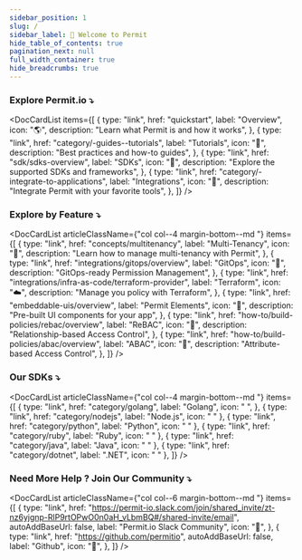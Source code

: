 ```yaml
---
sidebar_position: 1
slug: /
sidebar_label: 👋 Welcome to Permit
hide_table_of_contents: true
pagination_next: null
full_width_container: true
hide_breadcrumbs: true
---
```



<head>
  <title>Permit.io Docs</title>
</head>

<SectionHero />

### Explore Permit.io ⤵

<DocCardList
  items={[
    {
      type: "link",
      href: "quickstart",
      label: "Overview",
      icon: "🌎",
      description: "Learn what Permit is and how it works",
    },
    {
      type: "link",
      href: "category/-guides--tutorials",
      label: "Tutorials",
      icon: "📖",
      description: "Best practices and how-to guides",
    },
    {
      type: "link",
      href: "sdk/sdks-overview",
      label: "SDKs",
      icon: "🔩",
      description: "Explore the supported SDKs and frameworks",
    },
    {
      type: "link",
      href: "category/-integrate-to-applications",
      label: "Integrations",
      icon: "🧰",
      description: "Integrate Permit with your favorite tools",
    },
  ]}
/>

### Explore by Feature ⤵

<DocCardList
  articleClassName={"col col--4 margin-bottom--md "}
  items={[
    {
      type: "link",
      href: "concepts/multitenancy",
      label: "Multi-Tenancy",
      icon: "🏢",
      description: "Learn how to manage multi-tenancy with Permit",
    },
    {
      type: "link",
      href: "integrations/gitops/overview",
      label: "GitOps",
      icon: "🔄",
      description: "GitOps-ready Permission Management",
    },
    {
      type: "link",
      href: "integrations/infra-as-code/terraform-provider",
      label: "Terraform",
      icon: "☁️",
      description: "Manage you policy with Terraform",
    },
    {
      type: "link",
      href: "embeddable-uis/overview",
      label: "Permit Elements",
      icon: "🎨",
      description: "Pre-built UI components for your app",
    },
    {
      type: "link",
      href: "how-to/build-policies/rebac/overview",
      label: "ReBAC",
      icon: "🌴",
      description: "Relationship-based Access Control",
    },
    {
      type: "link",
      href: "how-to/build-policies/abac/overview",
      label: "ABAC",
      icon: "🔖",
      description: "Attribute-based Access Control",
    },
  ]}
/>

### Our SDKs ⤵

<DocCardList
  articleClassName={"col col--4 margin-bottom--md "}
  items={[
    {
      type: "link",
      href: "category/golang",
      label: "Golang",
      icon: " ",
    },
    { type: "link", href: "category/nodejs", label: "Node.js", icon: " " },
    { type: "link", href: "category/python", label: "Python", icon: " " },
    { type: "link", href: "category/ruby", label: "Ruby", icon: " " },
    { type: "link", href: "category/java", label: "Java", icon: " " },
    { type: "link", href: "category/dotnet", label: ".NET", icon: " " },
  ]}
/>

### Need More Help ? Join Our Community ⤵

<DocCardList
  articleClassName={"col col--6 margin-bottom--md "}
  items={[
    {
      type: "link",
      href: "https://permit-io.slack.com/join/shared_invite/zt-nz6yjgnp-RlP9rtOPwO0n0aH_vLbmBQ#/shared-invite/email",
      autoAddBaseUrl: false,
      label: "Permit.io Slack Community",
      icon: "👥",
    },
    {
      type: "link",
      href: "https://github.com/permitio",
      autoAddBaseUrl: false,
      label: "Github",
      icon: "🐙",
    },
  ]}
/>
